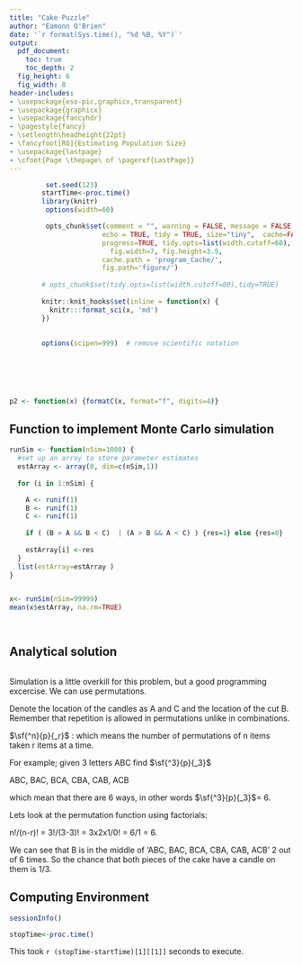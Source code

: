 ```yaml
---
title: "Cake Puzzle"
author: "Eamonn O'Brien"
date: '`r format(Sys.time(), "%d %B, %Y")`'
output:
  pdf_document:
    toc: true
    toc_depth: 2
  fig_height: 6
  fig_width: 8
header-includes:
- \usepackage{eso-pic,graphicx,transparent}
- \usepackage{graphicx}
- \usepackage{fancyhdr}
- \pagestyle{fancy}
- \setlength\headheight{22pt}
- \fancyfoot[RO]{Estimating Population Size}
- \usepackage{lastpage}
- \cfoot{Page \thepage\ of \pageref{LastPage}}
---
```


\newpage  
\tableofcontents  
\listoffigures
\listoftables
\newpage

```r

 

         set.seed(123)
        startTime<-proc.time()
        library(knitr)
         options(width=60)

         opts_chunk$set(comment = "", warning = FALSE, message = FALSE,
                       echo = TRUE, tidy = TRUE, size="tiny",  cache=FALSE,
                       progress=TRUE, tidy.opts=list(width.cutoff=60),
                         fig.width=7, fig.height=3.5,
                       cache.path = 'program_Cache/',
                       fig.path='figure/')
         
        # opts_chunk$set(tidy.opts=list(width.cutoff=80),tidy=TRUE) 
         
        knitr::knit_hooks$set(inline = function(x) {
          knitr:::format_sci(x, 'md')
        })
         
        
        options(scipen=999)  # remove scientific notation
        

        
        
 
```

```r

p2 <- function(x) {formatC(x, format="f", digits=4)}

```


## Function to implement Monte Carlo simulation 

```r


runSim <- function(nSim=1000) {
  #set up an array to store parameter estimates
  estArray <- array(0, dim=c(nSim,1))
  
  for (i in 1:nSim) {

    A <- runif(1)
    B <- runif(1)
    C <- runif(1)
    
    if ( (B > A && B < C)  | (A > B && A < C) ) {res=1} else {res=0}
   
    estArray[i] <-res 
  }
  list(estArray=estArray )
}


x<- runSim(nSim=99999)
mean(x$estArray, na.rm=TRUE)

 
```


## Analytical solution 

```r

```

Simulation is a little overkill for this problem, but a good programming excercise. We can use permutations. 

Denote the location of the candles as A and C and the location of the cut B. Remember that repetition is allowed in permutations unlike in combinations.

$\sf{^n}{p}{_r}$ : which means the number of permutations of n items taken r items at a time.

For example; given 3 letters ABC find $\sf{^3}{p}{_3}$

ABC, BAC, BCA, CBA, CAB, ACB

which mean that there are 6 ways, in other words $\sf{^3}{p}{_3}$= 6. 

Lets look at the permutation function using factorials:

n!/(n-r)!  = 3!/(3-3)! = 3x2x1/0! = 6/1 = 6.

We can see that B is in the middle of 'ABC, BAC, BCA, CBA, CAB, ACB' 2 out of 6 times. So the chance that both pieces of the cake have a candle on them is 1/3.


\newpage  

## Computing Environment

```r

sessionInfo()

```

```r

stopTime<-proc.time()

```

This took `r (stopTime-startTime)[1][[1]]` seconds to execute.

 